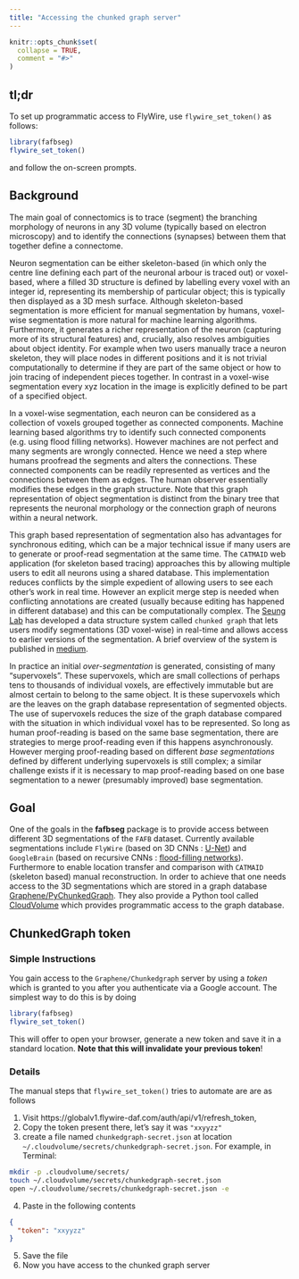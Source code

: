 ```yaml
---
title: "Accessing the chunked graph server"
---
```


```r
knitr::opts_chunk$set(
  collapse = TRUE,
  comment = "#>"
)
```

## tl;dr

To set up programmatic access to FlyWire, use `flywire_set_token()` as follows:

```r
library(fafbseg)
flywire_set_token()
```
and follow the on-screen prompts.

## Background

The main goal of connectomics is to trace (segment) the branching morphology of
neurons in any 3D volume (typically based on electron microscopy) and to 
identify the connections (synapses) between them that together define a 
connectome.

Neuron segmentation can be either skeleton-based 
(in which only the centre line defining each part of the neuronal arbour is traced out) 
or voxel-based, 
where a filled 3D structure is defined by labelling every voxel with an integer id, 
representing its membership of particular object; 
this is typically then displayed as a 3D mesh surface. Although skeleton-based
segmentation is more efficient for manual segmentation by humans, 
voxel-wise segmentation is more natural for machine learning algorithms.
Furthermore, it generates a richer representation of the neuron 
(capturing more of its structural features) and, crucially, 
also resolves ambiguities about object identity. 
For example when two users manually trace a neuron skeleton, 
they will place nodes in different positions and it is not trivial 
computationally to determine if they are part of the same object or how to join tracing of independent pieces together. 
In contrast in a voxel-wise segmentation every xyz location in the image is 
explicitly defined to be part of a specified object.

In a voxel-wise segmentation, each neuron can be considered as a collection of voxels grouped together as connected components. Machine learning based algorithms try to identify such connected components (e.g. using flood filling networks). However machines are not perfect and many segments are wrongly connected. Hence we need a step where humans proofread the segments and alters the connections. These connected components can be readily represented as vertices and the connections between them as edges. The human observer essentially modifies these edges in the graph structure. Note that this graph representation of object segmentation is distinct from the binary tree that represents the neuronal morphology or the connection graph of neurons within a
neural network.

This graph based representation of segmentation also has advantages for synchronous
editing, which can be a major technical issue if many users are to generate or
proof-read segmentation at the same time. 
The `CATMAID` web application (for skeleton based tracing) approaches this by
allowing multiple users to edit all neurons using a shared database. 
This implementation reduces conflicts by the simple expedient of allowing users 
to see each other's work in real time. 
However an explicit merge step is needed when conflicting annotations are created
(usually because editing has happened in different database) and this can be computationally complex. The [Seung Lab](https://seunglab.org/) has developed a data structure system called `chunked graph` that lets users modify segmentations (3D voxel-wise) in real-time and allows access to earlier versions of the segmentation. A brief overview of the system is published in [medium](https://medium.com/princeton-systems-course/building-a-multi-user-platform-for-real-time-very-large-graph-editing-ee37268025ad).

In practice an initial *over-segmentation* is generated, consisting of
many "supervoxels". These supervoxels, which are small collections of perhaps
tens to thousands of individual voxels, are effectively immutable but are almost 
certain to belong to the same object. It is these supervoxels which are the leaves
on the graph database representation of segmented objects. 
The use of supervoxels reduces the size of the graph database compared with the
situation in which individual voxel has to be represented.
So long as human proof-reading is based on the same base segmentation, there are
strategies to merge proof-reading even if this happens asynchronously.
However merging proof-reading based on different *base segmentations* defined by 
different underlying supervoxels is still complex; 
a similar challenge exists if it is necessary to map proof-reading based on one
base segmentation to a newer (presumably improved) base segmentation. 

## Goal

One of the goals in the **fafbseg** package is to provide access between different 3D segmentations of the `FAFB` dataset. Currently available segmentations include `FlyWire` (based on 3D CNNs : [U-Net](https://arxiv.org/abs/1709.02974)) and `GoogleBrain` (based on recursive CNNs : [flood-filling networks](https://www.nature.com/articles/s41592-018-0049-4)). Furthermore to enable location transfer and comparison with `CATMAID` (skeleton based) manual reconstruction. In order to achieve that one needs access to the 3D segmentations which are stored in a graph database  [Graphene/PyChunkedGraph](https://github.com/seung-lab/PyChunkedGraph). 
They also provide a Python tool called 
[CloudVolume](https://github.com/seung-lab/cloud-volume) which provides
programmatic access to the graph database.

## ChunkedGraph token

### Simple Instructions

You gain access to the `Graphene/Chunkedgraph` server by using a *token* which is
granted to you after you authenticate via a Google account. The simplest way to
do this is by doing

```r
library(fafbseg)
flywire_set_token()
```

This will offer to open your browser, generate a new token and save it in
a standard location. **Note that this will invalidate your previous token**!

### Details

The manual steps that `flywire_set_token()` tries to automate are are as follows

1. Visit https://globalv1.flywire-daf.com/auth/api/v1/refresh_token,
2. Copy the token present there, let's say it was `"xxyyzz"`
3. create a file named `chunkedgraph-secret.json` at location `~/.cloudvolume/secrets/chunkedgraph-secret.json`. For example, in Terminal: 
```bash
mkdir -p .cloudvolume/secrets/
touch ~/.cloudvolume/secrets/chunkedgraph-secret.json
open ~/.cloudvolume/secrets/chunkedgraph-secret.json -e
```
4. Paste in the following contents
```json
{
  "token": "xxyyzz"
}
```

5. Save the file
6. Now you have access to the chunked graph server
